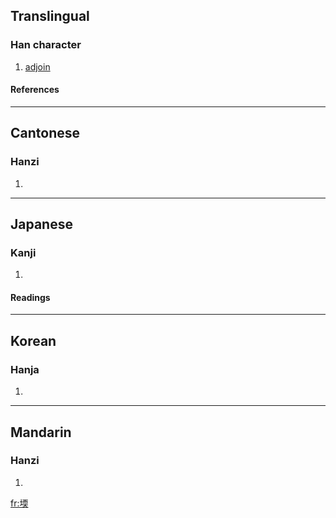 ==Translingual==
===Han character===
{{Han char|rn=32|rad=土|as=09|sn=12|four=4113<sub>4</sub>|canj=土一月大 (GMBK)}}
# [[adjoin]]
====References====
{{Han ref|kx=0233.240|dkj=05263|dj=0471.010|hdz=10461.130|uh=5827|ud=22567|bh=D8A3|bd=55459}}
----
==Cantonese==
===Hanzi===
{{yue-hanzi|jyut=|y=yun4}}
# {{defn|Cantonese}}
----
==Japanese==
===Kanji===
{{ja-kanji|grade=|rs=土09}}
# {{defn|Japanese}} 
====Readings====
{{ja-readings|on=[[ぜん]] (zen), [[ねん]] (nen), [[だ]] (da), [[な]] (na), [[だん]] (dan), [[なん]] (nan)|kun=[[すなつち]] (sunatsuchi)}}
----
==Korean==
===Hanja===
{{ko-hanja|hangeul=[[연]]|rv=yeon|mr=yŏn}}
# {{defn|Korean}}
----
==Mandarin==
===Hanzi===
{{cmn-hanzi|pin=[[ruán]] ([[ruan2]])|wg=juan<sup>2</sup>}}
# {{defn|Mandarin}}

[[fr:堧]]